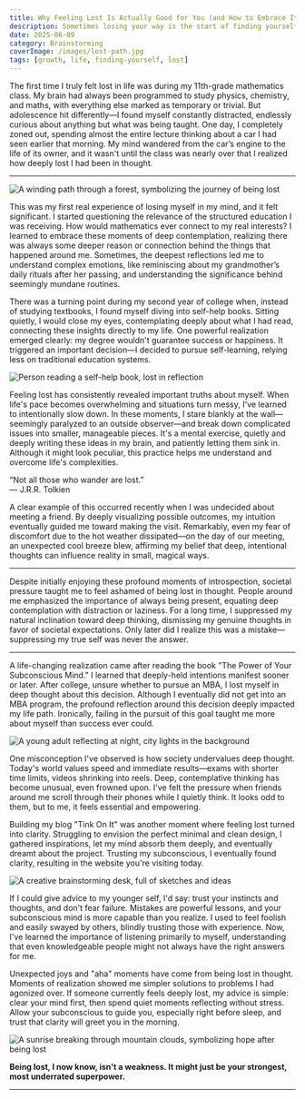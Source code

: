 ```yaml
---
title: Why Feeling Lost Is Actually Good for You (and How to Embrace It)
description: Sometimes losing your way is the start of finding yourself. 
date: 2025-06-09
category: Brainstorming
coverImage: /images/lost-path.jpg
tags: [growth, life, finding-yourself, lost]
---
```




The first time I truly felt lost in life was during my 11th-grade mathematics class. My brain had always been programmed to study physics, chemistry, and maths, with everything else marked as temporary or trivial. But adolescence hit differently—I found myself constantly distracted, endlessly curious about anything but what was being taught. One day, I completely zoned out, spending almost the entire lecture thinking about a car I had seen earlier that morning. My mind wandered from the car’s engine to the life of its owner, and it wasn't until the class was nearly over that I realized how deeply lost I had been in thought.

---


<Image
  src="/images/forest-path.jpg"
  alt="A winding path through a forest, symbolizing the journey of being lost"
  width={900}
  height={400}
  className="rounded-xl my-6 mx-auto shadow-lg"
/>

This was my first real experience of losing myself in my mind, and it felt significant. I started questioning the relevance of the structured education I was receiving. How would mathematics ever connect to my real interests? I learned to embrace these moments of deep contemplation, realizing there was always some deeper reason or connection behind the things that happened around me. Sometimes, the deepest reflections led me to understand complex emotions, like reminiscing about my grandmother’s daily rituals after her passing, and understanding the significance behind seemingly mundane routines.

There was a turning point during my second year of college when, instead of studying textbooks, I found myself diving into self-help books. Sitting quietly, I would close my eyes, contemplating deeply about what I had read, connecting these insights directly to my life. One powerful realization emerged clearly: my degree wouldn't guarantee success or happiness. It triggered an important decision—I decided to pursue self-learning, relying less on traditional education systems.

<Image
  src="/images/reading-alone.jpg"
  alt="Person reading a self-help book, lost in reflection"
  width={900}
  height={400}
  className="rounded-xl my-6 mx-auto shadow-lg"
/>

Feeling lost has consistently revealed important truths about myself. When life's pace becomes overwhelming and situations turn messy, I've learned to intentionally slow down. In these moments, I stare blankly at the wall—seemingly paralyzed to an outside observer—and break down complicated issues into smaller, manageable pieces. It's a mental exercise, quietly and deeply writing these ideas in my brain, and patiently letting them sink in. Although it might look peculiar, this practice helps me understand and overcome life's complexities.

<Quote>
  “Not all those who wander are lost.”  
  <br /><span style={{ fontSize: '1rem', color: '#888' }}>— J.R.R. Tolkien</span>
</Quote>

A clear example of this occurred recently when I was undecided about meeting a friend. By deeply visualizing possible outcomes, my intuition eventually guided me toward making the visit. Remarkably, even my fear of discomfort due to the hot weather dissipated—on the day of our meeting, an unexpected cool breeze blew, affirming my belief that deep, intentional thoughts can influence reality in small, magical ways.

---

Despite initially enjoying these profound moments of introspection, societal pressure taught me to feel ashamed of being lost in thought. People around me emphasized the importance of always being present, equating deep contemplation with distraction or laziness. For a long time, I suppressed my natural inclination toward deep thinking, dismissing my genuine thoughts in favor of societal expectations. Only later did I realize this was a mistake—suppressing my true self was never the answer.

---

A life-changing realization came after reading the book "The Power of Your Subconscious Mind." I learned that deeply-held intentions manifest sooner or later. After college, unsure whether to pursue an MBA, I lost myself in deep thought about this decision. Although I eventually did not get into an MBA program, the profound reflection around this decision deeply impacted my life path. Ironically, failing in the pursuit of this goal taught me more about myself than success ever could.

<Image
  src="/images/thoughtful-night.jpg"
  alt="A young adult reflecting at night, city lights in the background"
  width={900}
  height={400}
  className="rounded-xl my-6 mx-auto shadow-lg"
/>

One misconception I've observed is how society undervalues deep thought. Today's world values speed and immediate results—exams with shorter time limits, videos shrinking into reels. Deep, contemplative thinking has become unusual, even frowned upon. I've felt the pressure when friends around me scroll through their phones while I quietly think. It looks odd to them, but to me, it feels essential and empowering.

Building my blog "Tink On It" was another moment where feeling lost turned into clarity. Struggling to envision the perfect minimal and clean design, I gathered inspirations, let my mind absorb them deeply, and eventually dreamt about the project. Trusting my subconscious, I eventually found clarity, resulting in the website you're visiting today.

<Image
  src="/images/brainstorm-desk.jpg"
  alt="A creative brainstorming desk, full of sketches and ideas"
  width={900}
  height={400}
  className="rounded-xl my-6 mx-auto shadow-lg"
/>

If I could give advice to my younger self, I'd say: trust your instincts and thoughts, and don't fear failure. Mistakes are powerful lessons, and your subconscious mind is more capable than you realize. I used to feel foolish and easily swayed by others, blindly trusting those with experience. Now, I've learned the importance of listening primarily to myself, understanding that even knowledgeable people might not always have the right answers for me.

Unexpected joys and "aha" moments have come from being lost in thought. Moments of realization showed me simpler solutions to problems I had agonized over. If someone currently feels deeply lost, my advice is simple: clear your mind first, then spend quiet moments reflecting without stress. Allow your subconscious to guide you, especially right before sleep, and trust that clarity will greet you in the morning.

<Image
  src="/images/sunrise-mountain.jpg"
  alt="A sunrise breaking through mountain clouds, symbolizing hope after being lost"
  width={900}
  height={400}
  className="rounded-xl my-6 mx-auto shadow-lg"
/>

**Being lost, I now know, isn't a weakness. It might just be your strongest, most underrated superpower.**



---

